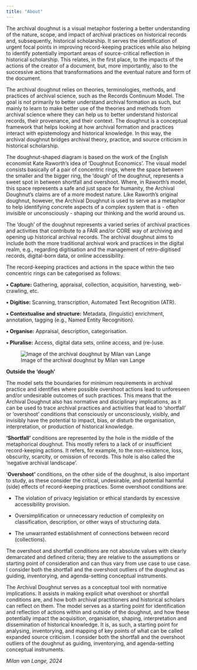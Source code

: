 ```yaml
---
title: "About"
---
```


The archival doughnut is a visual metaphor fostering a better understanding of the nature, scope, and impact of archival practices on historical records and, subsequently, historical scholarship. It serves the identification of urgent focal points in improving record-keeping practices while also helping to identify potentially important areas of source-critical reflection in historical scholarship. This relates, in the first place, to the impacts of the actions of the creator of a document, but, more importantly, also to the successive actions that transformations and the eventual nature and form of the document.

The archival doughnut relies on theories, terminologies, methods, and practices of archival science, such as the Records Continuum Model. The goal is not primarily to better understand archival formation as such, but mainly to learn to make better use of the theories and methods from archival science where they can help us to better understand historical records, their provenance, and their context. The doughnut is a conceptual framework that helps looking at how archival formation and practices interact with epistemology and historical knowledge. In this way, the archival doughnut bridges archival theory, practice, and source criticism in historical scholarship.

The doughnut-shaped diagram is based on the work of the English economist Kate Raworth's idea of 'Doughnut Economics'. The visual model consists basically of a pair of concentric rings, where the space between the smaller and the bigger ring, the 'dough' of the doughnut, represents a sweet spot in between shortfall and overshoot. Where, in Raworth's model, this space represents a safe and just space for humanity, the Archival Doughnut's claims are of a more modest nature. Like Raworth's original doughnut, however, the Archival Doughnut is used to serve as a metaphor to help identifying concrete aspects of a complex system that is - often invisible or unconsciously - shaping our thinking and the world around us.

The ‘dough’ of the doughnut represents a varied series of archival practices and activities that contribute to a FAIR and/or CORE way of archiving and opening up historical archival records. The archival doughnut aims to include both the more traditional archival work and practices in the digital realm, e.g., regarding digitisation and the management of retro-digitised records, digital-born data, or online accessibility.

The record-keeping practices and actions in the space within the two concentric rings can be categorised as follows:

**•** **Capture:** Gathering, appraisal, collection, acquisition, harvesting, web-crawling, etc.

**•** **Digitise:** Scanning, transcription, Automated Text Recognition (ATR).

**•** **Contextualise and structure:** Metadata, (linguistic) enrichment, annotation, tagging (e.g., Named Entity Recognition).

**• Organise:** Appraisal, description, categorisation.

**• Pluralise:** Access, digital data sets, online access, and (re-)use.

![Image of the archival doughnut by Milan van Lange](Doughnut_plot_v01_20240717.jpeg)

**Outside the ‘dough’**

The model sets the boundaries for minimum requirements in archival practice and identifies where possible overshoot actions lead to unforeseen and/or undesirable outcomes of such practices. This means that the Archival Doughnut also has normative and disciplinary implications, as it can be used to trace archival practices and activities that lead to 'shortfall' or ‘overshoot' conditions that consciously or unconsciously, visibly, and invisibly have the potential to impact, bias, or disturb the organisation, interpretation, or production of historical knowledge.

**'Shortfall'** conditions are represented by the hole in the middle of the metaphorical doughnut. This mostly refers to a lack of or insufficient record-keeping actions. It refers, for example, to the non-existence, loss, obscurity, scarcity, or omission of records. This hole is also called the ‘negative archival landscape’.

‘**Overshoot’** conditions, on the other side of the doughnut, is also important to study, as these consider the critical, undesirable, and potential harmful (side) effects of record-keeping practices. Some overshoot conditions are:

-   The violation of privacy legislation or ethical standards by excessive accessibility provision.

-   Oversimplification or unnecessary reduction of complexity on classification, description, or other ways of structuring data.

-   The unwarranted establishment of connections between record (collections).

﻿The overshoot and shortfall conditions are not absolute values with clearly demarcated and defined criteria; they are relative to the assumptions or starting point of consideration and can thus vary from use case to use case. I consider both the shortfall and the overshoot outliers of the doughnut as guiding, inventorying, and agenda-setting conceptual instruments.

The Archival Doughnut serves as a conceptual tool with normative implications. It assists in making explicit what overshoot or shortfall conditions are, and how both archival practitioners and historical scholars can reflect on them. The model serves as a starting point for identification and reflection of actions within and outside of the doughnut, and how these potentially impact the acquisition, organisation, shaping, interpretation and dissemination of historical knowledge. It is, as such, a starting point for analysing, inventorying, and mapping of key points of what can be called expanded source criticism. I consider both the shortfall and the overshoot outliers of the doughnut as guiding, inventorying, and agenda-setting conceptual instruments.

*Milan van Lange, 2024*
